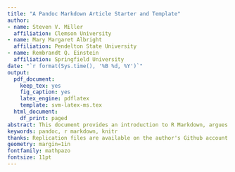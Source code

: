 ```yaml
---
title: "A Pandoc Markdown Article Starter and Template"
author:
- name: Steven V. Miller
  affiliation: Clemson University
- name: Mary Margaret Albright
  affiliation: Pendelton State University
- name: Rembrandt Q. Einstein
  affiliation: Springfield University
date: "`r format(Sys.time(), '%B %d, %Y')`"
output:
  pdf_document:
    keep_tex: yes
    fig_caption: yes
    latex_engine: pdflatex
    template: svm-latex-ms.tex
  html_document:
    df_print: paged
abstract: This document provides an introduction to R Markdown, argues for its...
keywords: pandoc, r markdown, knitr
thanks: Replication files are available on the author's Github account...
geometry: margin=1in
fontfamily: mathpazo
fontsize: 11pt
---
```

